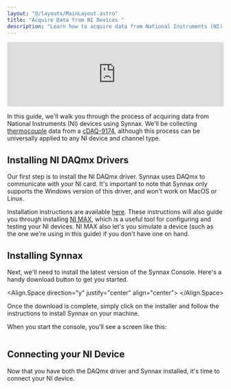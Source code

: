 ```yaml
---
layout: "@/layouts/MainLayout.astro"
title: "Acquire Data from NI Devices "
description: "Learn how to acquire data from National Instruments (NI) devices using Synnax."
---
```


<iframe width="100%" 
style={{ 
    width: "100%", 
    aspectRatio: 16/9, 
    border: "var(--pluto-border)", 
    borderRadius: "1rem", 
    margin: "5rem 0",
    boxShadow: "var(--pluto-shadow-menu)"
    }}
src="https://www.youtube.com/embed/OJtVBfRwooA?si=-z_ghGw4L1V5iECB" title="YouTube video player" frameborder="0" allow="accelerometer; autoplay; clipboard-write; encrypted-media; gyroscope; picture-in-picture; web-share" referrerpolicy="strict-origin-when-cross-origin" allowfullscreen></iframe>

In this guide, we'll walk you through the process of acquiring data from National 
Instruments (NI) devices using Synnax. We'll be collecting [thermocouple](https://en.wikipedia.org/wiki/Thermocouple) data from a 
[cDAQ-9174](https://www.ni.com/en-us/shop/model/cdaq-9174.html?srsltid=AfmBOooEhdxpDWlxV68OV_4slLcRfi6s_5eiUkntifNNbOK8Gz1hjdMU), 
although this process can be universally applied to any NI device and channel type.

## <StepText level="h2" step={1}>Installing NI DAQmx Drivers</StepText>

Our first step is to install the NI DAQmx driver. Synnax uses DAQmx to communicate with
your NI card. It's important to note that Synnax only supports the Windows version of
this driver, and won't work on MacOS or Linux.

Installation instructions are available [here](https://www.ni.com/en/support/downloads/drivers/download.ni-daq-mx.html). 
These instructions will also guide you through installing [NI MAX](https://www.ni.com/en-us/support/downloads/drivers/download.ni-max.html),
which is a useful tool for configuring and testing your NI devices. NI MAX also let's you 
simulate a device (such as the one we're using in this guide) if you don't have one on hand.

## <StepText level="h2" step={2}>Installing Synnax</StepText>

Next, we'll need to install the latest version of the Synnax Console. Here's a handy
download button to get you started.

<Align.Space direction="y" justify="center" align="center">
  <SynnaxConsoleDownloadButton client:load />
</Align.Space>

Once the download is complete, simply click on the installer and follow the instructions
to install Synnax on your machine.

When you start the console, you'll see a screen like this:

<Image id="console/get-started/window" client:only="react" />

## <StepText level="h2" step={3}>Connecting your NI Device</StepText>

Now that you have both the DAQmx driver and Synnax installed, it's time to connect your 
NI device. 